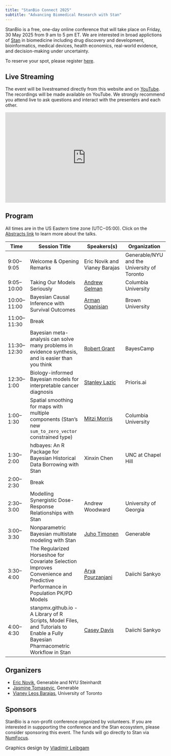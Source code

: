 ```yaml
---
title: "StanBio Connect 2025"
subtitle: "Advancing Biomedical Research with Stan"
---
```


StanBio is a free, one-day online conference that will take place on Friday, 30 May 2025 from 9 am to 5 pm ET. We are interested in broad applictions of [Stan](https://mc-stan.org/) in biomedicine including drug discovery and development, bioinformatics, medical devices, health economics, real-world evidence, and decision-making under uncertainty. 

To reserve your spot, please register [here](https://bit.ly/stanbio2025).

## Live Streaming

The event will be livestreamed directly from this website and on [YouTube](https://www.youtube.com/watch?v=HbZ1k7ySdDs). The recordings will be made available on YouTube. We strongly recommend you attend live to ask questions and interact with the presenters and each other.

<div style="width:100%;height:0px;position:relative;padding-bottom:56.25%;"><iframe src="https://streamyard.com/watch/NzRqkFCqwmHZ?embed=true" width="100%" height="100%" frameborder="0" allow="autoplay; fullscreen" style="width:100%;height:100%;position:absolute;left:0px;top:0px;overflow:hidden;"></iframe></div>


<!-- ![](images/Banner03.jpg){fig-align="center"} -->


## Program

All times are in the US Eastern time zone (UTC−05:00). Click on the [Abstracts link](https://stanbio.org/abstracts.html) to learn more about the talks.

| Time         | Session Title                                                                                          | Speakers(s)                                                                                          | Organization                                  |
|--------------|--------------------------------------------------------------------------------------------------------|--------------------------------------------------------------------------------------------------------|-----------------------------------------------|
| 9:00–9:05    | Welcome & Opening Remarks                                                                              | Eric Novik and Vianey Barajas                                                                         | Generable/NYU and the University of Toronto   |
| 9:05–10:00   | Taking Our Models Seriously                                                                            | [Andrew Gelman](https://sites.stat.columbia.edu/gelman/)                                              | Columbia University                           |
| 10:00–11:00  | Bayesian Causal Inference with Survival Outcomes                                                       | [Arman Oganisian](https://vivo.brown.edu/display/aoganisi)                                            | Brown University                              |
| 11:00–11:30  | Break                                                                                                  |                                                                                                        |                                               |
| 11:30–12:30  | Bayesian meta-analysis can solve many problems in evidence synthesis, and is easier than you think    | [Robert Grant](http://www.robertgrantstats.co.uk/)                                                    | BayesCamp                                     |
| 12:30–1:00   | Biology-informed Bayesian models for interpretable cancer diagnosis                                    | [Stanley Lazic](https://stanlazic.github.io/)                                                         | Prioris.ai                                    |
| 1:00–1:30    | Spatial smoothing for maps with multiple components (Stan's new `sum_to_zero_vector` constrained type)                                                    | [Mitzi Morris](https://mitzimorris.github.io/)                                                        | Columbia University                           |                                                                 |                                               |
| 1:30–2:00    | hdbayes: An R Package for Bayesian Historical Data Borrowing with Stan                                 | Xinxin Chen                                                                                           | UNC at Chapel Hill                            |
| 2:00–2:30    | Break                                                                                                  |                                       
| 2:30–3:00    | Modelling Synergistic Dose-Response Relationships with Stan                                            | Andrew Woodward                                                                                       | University of Georgia                         |
| 3:00–3:30    | Nonparametric Bayesian multistate modeling with Stan  | [Juho Timonen](https://jtimonen.github.io/)                                                          | Generable                                     |                                                                |                                               |
| 3:30–4:00    | The Regularized Horseshoe for Covariate Selection Improves Convenience and Predictive Performance in Population PK/PD Models | [Arya Pourzanjani](https://www.linkedin.com/in/mcmc/)                                                 | Daiichi Sankyo                                |
| 4:00–4:30    | stanpmx.github.io - A Library of R Scripts, Model Files, and Tutorials to Enable a Fully Bayesian Pharmacometric Workflow in Stan | [Casey Davis](https://www.linkedin.com/in/casey-davis-45a25760/) | Daiichi Sankyo                                |

## Organizers

-   [Eric Novik](https://www.linkedin.com/in/enovik/), Generable and NYU Steinhardt
-   [Jasmine Tomasevic](https://www.linkedin.com/in/jasminetomasevic/), Generable
-   [Vianey Leos Barajas](https://www.statistics.utoronto.ca/people/directories/all-faculty/vianey-leos-barajas), University of Toronto

## Sponsors

StanBio is a non-profit conference organized by volunteers. If you are interested in suppporting the conference and the Stan ecosystem, please consider sponsoring this event. The funds will go directly to Stan via [NumFocus](https://numfocus.org/project/stan).

<span style="font-size: 15px;">Graphics design by [Vladimir Leibgam](https://www.sever-design.com/)</span>

